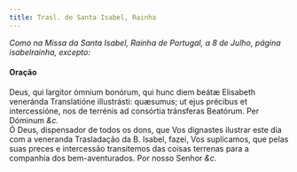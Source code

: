 ```yaml
---
title: Trasl. de Santa Isabel, Rainha
---
```


<em>
  Como na Missa da Santa Isabel, Rainha de Portugal, a 8 de Julho, página
  isabelrainha, excepto:
</em>

<h4 class="text-center">Oração</h4>
<div class="container-fluid">
  <div class="row">
    <div class="col-6 dropcaps text-justify">
      Deus, qui largitor ómnium bonórum, qui hunc diem beátæ Elisabeth veneránda
      Translatióne illustrásti: quæsumus; ut ejus précibus et intercessióne, nos
      de terrénis ad consórtia tránsferas Beatórum. Per Dóminum <em>&c.</em>
    </div>
    <div class="col-6 dropcaps text-justify">
      Ó Deus, dispensador de todos os dons, que Vos dignastes ilustrar este dia
      com a veneranda Trasladação da B. Isabel, fazei, Vos suplicamos, que pelas
      suas preces e intercessão transitemos das coisas terrenas para a companhia
      dos bem-aventurados. Por nosso Senhor <em>&c.</em>
    </div>
  </div>
</div>
